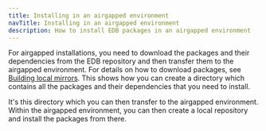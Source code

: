 ```yaml
---
title: Installing in an airgapped environment
navTitle: Installing in an airgapped environment
description: How to install EDB packages in an airgapped environment
---
```


For airgapped installations, you need to download the packages and their dependencies from the EDB repository and then transfer them to the airgapped environment. For details on how to download packages, see [Building local mirrors](building_local_mirrors). This shows how you can create a directory which contains all the packages and their dependencies that you need to install. 

It's this directory which you can then transfer to the airgapped environment. Within the airgapped environment, you can then create a local repository and install the packages from there.


